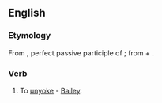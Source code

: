 ==English==

===Etymology===
From {{etyl|la|en}} {{term|abiugatus|abiugātus||lang=la}}, perfect passive participle of {{term|abiugo|abiugō|remove, separate from|lang=la}}; from {{term|ab||from, away from|lang=la}} + {{term|iugo|iugō|bind, connect|lang=la}}.

===Verb===
{{en-verb|abjugat|ed}}

# {{obsolete}} To [[unyoke]] - [[Bailey]].